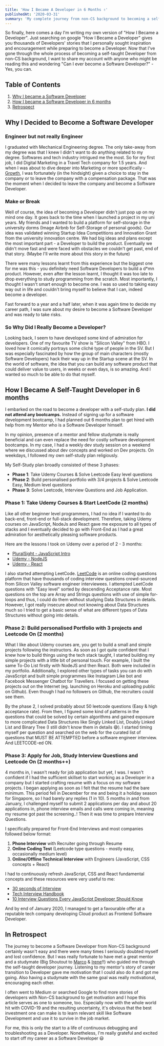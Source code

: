 ```yaml
---
title: 'How I Became A Developer in 6 Months ✌️'
publishedAt: '2020-03-31'
summary: 'My complete journey from non-CS background to becoming a self-taught software developer in 6 months, including study plan, resources, and lessons learned.'
---
```


So finally, here comes a day I'm writing my own version of "How I Became a Developer". Just searching on google "How I Became a Developer" gives you thousands of Developers' stories that I personally sought inspiration and encouragement while preparing to become a Developer. Now that I've gone through the whole process of becoming a self-taught Developer from non-CS background, I want to share my account with anyone who might be reading this and wondering "Can I ever become a Software Developer?" - Yes, you can.

## Table of Contents

1. [Why I became a Software Developer](#why-i-decided-to-become-a-software-developer)
2. [How I became a Software Developer in 6 months](#how-i-became-a-self-taught-developer-in-6-months)
3. [Retrospect](#in-retrospect)

## Why I Decided to Become a Software Developer

### Engineer but not really Engineer

I graduated with Mechanical Engineering degree. The only take-away from my degree was that I knew I didn't want to do anything related to my degree. Softwares and tech industry intrigued me the most. So for my first job, I did Digital Marketing in a Travel Tech company for 1.5 years. And when I was about to dive deeper into Marketing or more specifically - [Growth](https://brianbalfour.com/essays/growth-vs-marketing-vs-product), I was fortunately (in the hindsight) given a choice to stay in the company or to leave the company with a compensation package. That was the moment when I decided to leave the company and become a Software Developer.

### Make or Break

Well of course, the idea of becoming a Developer didn't just pop up on my mind one day. It goes back to the time when I launched a project in my uni years. My friends and I wanted to build a platform for self-storage in the university dorms (Image Airbnb for Self-Storage of personal goods). Our idea was validated winning Startup Idea Competitions and Innovation Grant from the university innovation centre. We had big ideas and plans except the most important part - a Developer to build the product. Eventually we didn't move fast and were faced with obstacles we couldn't get past, end of that story. (Maybe I'll write more about this story in the future)

There were many lessons learnt from this experience but the biggest one for me was this - you definitely need Software Developers to build a d*mn product. However, even after the lesson learnt, I thought it was too late to drop everything to study programming from the scratch. Most importantly, I thought I wasn't smart enough to become one. I was so used to taking easy way out in life and couldn't bring myself to believe that I can, indeed become a developer.

Fast forward to a year and a half later, when it was again time to decide my career path, I was sure about my desire to become a Software Developer and was ready to take risks.

### So Why Did I Really Become a Developer?

Looking back, I seem to have developed some kind of admiration for developers. One of my favourite TV show is "Silicon Valley" from HBO. I loved how it comically portrays some cliché type of people in the SV. But I was especially fascinated by how the group of main characters (mostly Software Developers) hack their way up in the Startup scene at the SV. In the world of software, the idea that you can build any software product that could deliver value to users, in weeks or even days, is so amazing. And I wanted so much to be able to do that myself.

## How I Became A Self-Taught Developer in 6 months

I embarked on the road to become a developer with a self-study plan. **I did not attend any bootcamps.** Instead of signing up for a software development bootcamp, I had planned out 6 months plan to get hired with help from my Mentor who is a Software Developer himself.

In my opinion, presence of a mentor and fellow studymate is really beneficial and can even replace the need for costly software development bootcamps. In my case, I had a weekly dev study session on a weekend where we discussed about dev concepts and worked on Dev projects. On weekdays, I followed my own self-study plan religiously.

My Self-Study plan broadly consisted of these 3 phases:

- **Phase 1**: Take Udemy Courses & Solve Leetcode Easy level questions
- **Phase 2**: Build personalised portfolio with 3/4 projects & Solve Leetcode Easy, Medium level questions
- **Phase 3**: Solve Leetcode, Interview Questions and Job Application.

### Phase 1: Take Udemy Courses & Start LeetCode (2 months)

Like all other beginner level programmers, I had no idea if I wanted to do back-end, front-end or full-stack development. Therefore, taking Udemy courses on JavaScript, NodeJs and React gave me exposure to all types of stacks and I eventually decided to go with Front-End as I had a great admiration for aesthetically pleasing software products.

Here are the lessons I took on Udemy over a period of 2 - 3 months:

- [PluralSight - JavaScript Intro](https://www.pluralsight.com/courses/javascript-getting-started)
- [Udemy - NodeJS](https://www.udemy.com/course/nodejs-the-complete-guide/)
- [Udemy - React](https://www.udemy.com/course/react-redux/)

I also started attempting LeetCode. [LeetCode](https://leetcode.com/problemset/all/) is an online coding questions platform that have thousands of coding interview questions crowd-sourced from Silicon Valley software engineer interviewees. I attempted LeetCode questions with "Easy level" sorted by descending Acceptance rate. Most questions on the top are Array and Strings questions with use of simple for-loops and thus, I could do them without studying Data Structures in details. However, I got really insecure about not knowing about Data Structures much so I tried to get a basic sense of what are different types of Data Structures without going into details.

### Phase 2: Build personalised Portfolio with 3 projects and Leetcode On (2 months)

What I like about Udemy courses are, you get to build a small and simple projects following the instructors. As soon as I got quite confident that I knew how to build things using the tech stack taught, I started building my simple projects with a little bit of personal touch. For example, I built the same To-Do List firstly with NodeJS and then React. Both were included in my portfolio. Additionally, I explored other types of tasks you can do with JavaScript and built simple programmes like Instagram Like bot and Facebook Messenger Chatbot for Travellers. I focused on getting these projects out on the Internet (eg. launching on Heroku and uploading public on Github). Even though I had no followers on Github, the recruiters could see them.

By the phase 2, I solved probably about 50 leetcode questions (Easy & high acceptance rate). From then, I figured some kind of patterns in the questions that could be solved by certain algorithms and gained exposure to more complicated Data Structures like Singly Linked List, Doubly Linked List and Binary Tree (I still didn't know them in details 😅). I started timing myself per question and searched on the web for the curated list of questions that MUST BE ATTEMPTED before a software engineer interview. And LEETCODE-ed ON.

### Phase 3: Apply for Job, Study Interview Questions and Leetcode On (2 months++)

4 months in, I wasn't ready for job application but yet, I was. I wasn't confident if I had the sufficient skillset to start working as a Developer in a company but I started crafting resume with a focus on my software projects. I began applying as soon as I felt that the resume had the bare minimum. This period fell in December for me and being it a holiday season for Singapore, so I had barely any replies (1 in 10). 5 months in and from January, I challenged myself to submit 2 applications per day and about 20 applications in, phone interview emails and calls were coming in, meaning my resume got past the screening..! Then it was time to prepare Interview Questions.

I specifically prepared for Front-End Interviews and most companies followed below format:

1. **Phone Interview** with Recruiter going through Resume
2. **Online Coding Test** (Leetcode type questions - mostly easy, occasionally medium level)
3. **Online/Offline Technical Interview** with Engineers (JavaScript, CSS concepts + React)

I had to continuously refresh JavaScript, CSS and React fundamental concepts and these resources were very useful to me:

- [30 seconds of Interview](https://30secondsofinterviews.org/)
- [Tech Interview Handbook](https://yangshun.github.io/tech-interview-handbook/introduction)
- [10 Interview Questions Every JavaScript Developer Should Know](https://medium.com/javascript-scene/10-interview-questions-every-javascript-developer-should-know-6fa6bdf5ad95)

And by end of January 2020, I managed to get a favourable offer at a reputable tech company developing Cloud product as Frontend Software Developer.

## In Retrospect

The journey to become a Software Developer from Non-CS background certainly wasn't easy and there were many times I seriously doubted myself and lost confidence. But I was really fortunate to have met a great mentor and a studymate (Big Shoutout to [Marco](https://linkedin.com/in/marco-minsoo-kwak-44367388/) & [Irene](https://www.linkedin.com/in/ireneyangkr/)!!) who guided me through the self-taught developer journey. Listening to my mentor's story of career transition to Developer gave me motivation that I could also do it and got me going. Also having a studymate with the same goal was really motivational, encouraging each other.

I often went to Medium or searched Google to find more stories of developers with Non-CS background to get motivation and I hope this article serves as one to someone, too. Especially now with the whole world hit with COVID-19 and the resulting uncertainty, it's obvious that the best investment one can make is to learn relevant skill like Software Development and use it to survive in the job market.

For me, this is only the start to a life of continuous debugging and troubleshooting as a Developer. Nonetheless, I'm really grateful and excited to start off my career as a Software Developer 😃